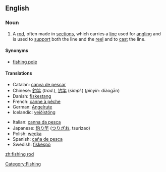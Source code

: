 ==English==
{{wikipedia}}
===Noun===
{{en-noun|sg=[[fishing]] [[rod]]}}

# A [[rod]], often made in [[sections]], which carries a [[line]] used for [[angling]] and is used to [[support]] both the line and the [[reel]] and to [[cast]] the line.

====Synonyms====
*[[fishing pole]]

====Translations====
{{trans-top|rod used for angling}}
*Catalan: [[canya de pescar]] {{f}}
*Chinese: [[釣竿]] (''trad.''), [[钓竿]] (''simpl.'') (''pinyin:'' diàogān)
*Danish: [[fiskestang]] {{c}}
*French: [[canne à pêche]] {{f}}
*German: [[Angelrute]] {{f}}
*Icelandic: [[veiðistöng]] {{f}}
{{trans-mid}}
*Italian: [[canna da pesca]] {{f}}
*Japanese: [[釣り竿]] ([[つりざお]], tsurizao)
*Polish: [[wędka]] {{f}}
*Spanish: [[caña de pesca]] {{f}}
*Swedish: [[fiskespö]] {{c}}
{{trans-bottom}}

[[Category:Fishing]]

[[zh:fishing rod]]